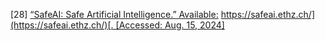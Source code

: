 \[28\]	[“SafeAI: Safe Artificial Intelligence.” Available:](http://paperpile.com/b/Lj1YHA/kefcN) [https://safeai.ethz.ch/](https://safeai.ethz.ch/)[. \[Accessed: Aug. 15, 2024\]](http://paperpile.com/b/Lj1YHA/kefcN)